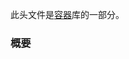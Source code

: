 {{cpp/header/title|deque}}
{{cpp/header/navbar}}
此头文件是[[cpp/container|容器]]库的一部分。
{{dsc begin}}
{{dsc h1|包含}}
{{dsc inc | cpp/header/dsc compare}}
{{dsc inc | cpp/header/dsc initializer_list}}
{{dsc h1|类}}
{{dsc inc | cpp/container/dsc deque}}
{{dsc h1|函数}}
{{dsc inc | cpp/container/dsc operator_cmp | deque}}
{{dsc inc | cpp/container/dsc swap2 | deque}}
{{dsc inc | cpp/container/dsc erase seq | deque}}
{{dsc h2|范围访问}}
{{dsc inc | cpp/iterator/dsc begin}}
{{dsc inc | cpp/iterator/dsc end}}
{{dsc inc | cpp/iterator/dsc rbegin}}
{{dsc inc | cpp/iterator/dsc rend}}
{{dsc inc | cpp/iterator/dsc size}}
{{dsc inc | cpp/iterator/dsc empty}}
{{dsc inc | cpp/iterator/dsc data}}
{{dsc end}}

===概要===
{{cpp/synopsis/deque}}

{{langlinks|en|es|ja}}